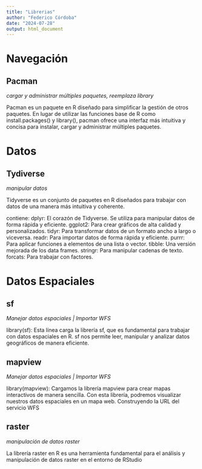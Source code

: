 ```yaml
---
title: "Librerias"
author: "Federico Córdoba"
date: "2024-07-28"
output: html_document
---
```


# Navegación

## Pacman

*cargar y administrar múltiples paquetes, reemplaza library*

Pacman es un paquete en R diseñado para simplificar la gestión de otros paquetes. En lugar de utilizar las funciones base de R como install.packages() y library(), pacman ofrece una interfaz más intuitiva y concisa para instalar, cargar y administrar múltiples paquetes.

# Datos

## Tydiverse

*manipular datos*

Tidyverse es un conjunto de paquetes en R diseñados para trabajar con datos de una manera más intuitiva y coherente.

contiene:
dplyr: El corazón de Tidyverse. Se utiliza para manipular datos de forma rápida y eficiente.
ggplot2: Para crear gráficos de alta calidad y personalizados.
tidyr: Para transformar datos de un formato ancho a largo o viceversa.
readr: Para importar datos de forma rápida y eficiente.
purrr: Para aplicar funciones a elementos de una lista o vector.
tibble: Una versión mejorada de los data frames.
stringr: Para manipular cadenas de texto.
forcats: Para trabajar con factores.

# Datos Espaciales

## sf

*Manejar datos espaciales | Importar WFS* 

library(sf): 
Esta línea carga la librería sf, que es fundamental para trabajar con datos espaciales en R. sf nos permite leer, manipular y analizar datos geográficos de manera eficiente.

## mapview

*Manejar datos espaciales | Importar WFS* 

library(mapview):
Cargamos la librería mapview para crear mapas interactivos de manera sencilla. Con esta librería, podremos visualizar nuestros datos espaciales en un mapa web.
Construyendo la URL del servicio WFS

## raster

*manipulación de datos raster*

La librería raster en R es una herramienta fundamental para el análisis y manipulación de datos raster en el entorno de RStudio